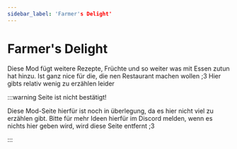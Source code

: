 ```yaml
---
sidebar_label: 'Farmer's Delight'
---
```


# Farmer's Delight

Diese Mod fügt weitere Rezepte, Früchte und so weiter was mit Essen zutun hat hinzu. Ist ganz nice für die, die nen Restaurant machen wollen ;3 Hier gibts relativ wenig zu erzählen leider


:::warning Seite ist nicht bestätigt!

Diese Mod-Seite hierfür ist noch in überlegung, da es hier nicht viel zu erzählen gibt. Bitte für mehr Ideen hierfür im Discord melden, wenn es nichts hier geben wird, wird diese Seite entfernt ;3

:::